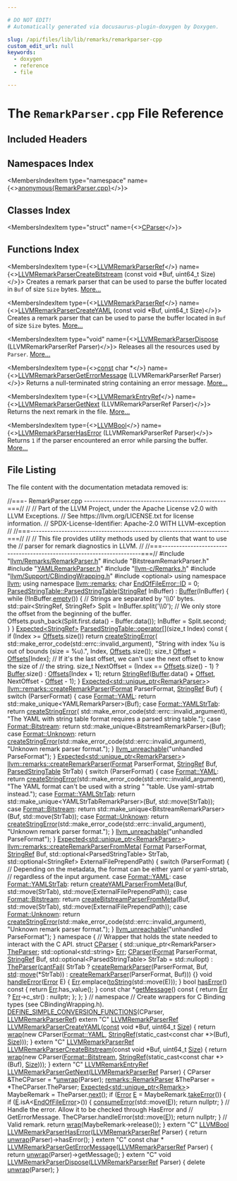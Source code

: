 ```yaml
---

# DO NOT EDIT!
# Automatically generated via docusaurus-plugin-doxygen by Doxygen.

slug: /api/files/lib/lib/remarks/remarkparser-cpp
custom_edit_url: null
keywords:
  - doxygen
  - reference
  - file

---
```





# The `RemarkParser.cpp` File Reference

<DoxygenPage pluginConfig={pluginConfig}>



## Included Headers

<IncludesList>
<IncludesListItem
  filePath="llvm/Remarks/RemarkParser.h"
  permalink="/docs/api/files/include/include/llvm/include/llvm/remarks/remarkparser-h"
  isLocal="true" />
<IncludesListItem
  filePath="BitstreamRemarkParser.h"
  permalink=""
  isLocal="true" />
<IncludesListItem
  filePath="YAMLRemarkParser.h"
  permalink="/docs/api/files/lib/lib/remarks/yamlremarkparser-h"
  isLocal="true" />
<IncludesListItem
  filePath="llvm-c/Remarks.h"
  permalink="/docs/api/files/include/include/llvm-c/remarks-h"
  isLocal="true" />
<IncludesListItem
  filePath="llvm/Support/CBindingWrapping.h"
  permalink="/docs/api/files/include/include/llvm/include/llvm/support/cbindingwrapping-h"
  isLocal="true" />
<IncludesListItem
  filePath="optional"
  permalink=""
  isLocal="false" />
</IncludesList>

## Namespaces Index

<MembersIndex>

<MembersIndexItem
  type="namespace"
  name={<><a href="/docs/api/namespaces/anonymous-remarkparser-cpp-">anonymous&#123;RemarkParser.cpp&#125;</a></>}>
</MembersIndexItem>

</MembersIndex>

## Classes Index

<MembersIndex>

<MembersIndexItem
  type="struct"
  name={<><a href="/docs/api/structs/anonymous-namespace-remarkparser-cpp-/cparser">CParser</a></>}>
</MembersIndexItem>

</MembersIndex>

## Functions Index

<MembersIndex>

<MembersIndexItem
  type={<><a href="/docs/api/groups/llvmcremarks/#ga8065752effe66fd6b55586f04028cccd">LLVMRemarkParserRef</a></>}
  name={<><a href="/docs/api/groups/llvmcremarks/#ga3876e400217122e91a34c002981bc82d">LLVMRemarkParserCreateBitstream</a> (const void &#42;Buf, uint64&#95;t Size)</>}>
Creates a remark parser that can be used to parse the buffer located in <code>Buf</code> of size <code>Size</code> bytes. <a href="/docs/api/groups/llvmcremarks/#ga3876e400217122e91a34c002981bc82d">More...</a>
</MembersIndexItem>

<MembersIndexItem
  type={<><a href="/docs/api/groups/llvmcremarks/#ga8065752effe66fd6b55586f04028cccd">LLVMRemarkParserRef</a></>}
  name={<><a href="/docs/api/groups/llvmcremarks/#ga67a4d14fa2dd7a2908b0888dc1ffbd8d">LLVMRemarkParserCreateYAML</a> (const void &#42;Buf, uint64&#95;t Size)</>}>
Creates a remark parser that can be used to parse the buffer located in <code>Buf</code> of size <code>Size</code> bytes. <a href="/docs/api/groups/llvmcremarks/#ga67a4d14fa2dd7a2908b0888dc1ffbd8d">More...</a>
</MembersIndexItem>

<MembersIndexItem
  type="void"
  name={<><a href="/docs/api/groups/llvmcremarks/#gad7ebecfc91d543900784cb97c6302d47">LLVMRemarkParserDispose</a> (LLVMRemarkParserRef Parser)</>}>
Releases all the resources used by <code>Parser</code>. <a href="/docs/api/groups/llvmcremarks/#gad7ebecfc91d543900784cb97c6302d47">More...</a>
</MembersIndexItem>

<MembersIndexItem
  type={<><a href="/docs/api/files/lib/lib/target/lib/target/aarch64/aarch64promoteconstant-cpp/#a90f8350fecae261c25be85d38b451bff">const</a> char &#42;</>}
  name={<><a href="/docs/api/groups/llvmcremarks/#gab870147e749d296c569783d7539b6656">LLVMRemarkParserGetErrorMessage</a> (LLVMRemarkParserRef Parser)</>}>
Returns a null-terminated string containing an error message. <a href="/docs/api/groups/llvmcremarks/#gab870147e749d296c569783d7539b6656">More...</a>
</MembersIndexItem>

<MembersIndexItem
  type={<><a href="/docs/api/groups/llvmcremarks/#ga124978db2f97610eed656328fe801d64">LLVMRemarkEntryRef</a></>}
  name={<><a href="/docs/api/groups/llvmcremarks/#gada1d7ab2d57b735d67fa095bc099cc7f">LLVMRemarkParserGetNext</a> (LLVMRemarkParserRef Parser)</>}>
Returns the next remark in the file. <a href="/docs/api/groups/llvmcremarks/#gada1d7ab2d57b735d67fa095bc099cc7f">More...</a>
</MembersIndexItem>

<MembersIndexItem
  type={<><a href="/docs/api/groups/llvmcsupporttypes/#ga209de0bceb13179a973c6a45211617bd">LLVMBool</a></>}
  name={<><a href="/docs/api/groups/llvmcremarks/#ga88083b5d141c27d1dd14dc4d2f0f81a2">LLVMRemarkParserHasError</a> (LLVMRemarkParserRef Parser)</>}>
Returns <code>1</code> if the parser encountered an error while parsing the buffer. <a href="/docs/api/groups/llvmcremarks/#ga88083b5d141c27d1dd14dc4d2f0f81a2">More...</a>
</MembersIndexItem>

</MembersIndex>


## File Listing

The file content with the documentation metadata removed is:

<ProgramListing>

<Link id="l00001" /><CodeLine lineNumber="1"><Highlight kind="comment">//===- RemarkParser.cpp --------------------------------------------------===//</Highlight><Highlight kind="normal"></Highlight></CodeLine>
<Link id="l00002" /><CodeLine lineNumber="2"><Highlight kind="normal"></Highlight><Highlight kind="comment">//</Highlight><Highlight kind="normal"></Highlight></CodeLine>
<Link id="l00003" /><CodeLine lineNumber="3"><Highlight kind="normal"></Highlight><Highlight kind="comment">// Part of the LLVM Project, under the Apache License v2.0 with LLVM Exceptions.</Highlight><Highlight kind="normal"></Highlight></CodeLine>
<Link id="l00004" /><CodeLine lineNumber="4"><Highlight kind="normal"></Highlight><Highlight kind="comment">// See https://llvm.org/LICENSE.txt for license information.</Highlight><Highlight kind="normal"></Highlight></CodeLine>
<Link id="l00005" /><CodeLine lineNumber="5"><Highlight kind="normal"></Highlight><Highlight kind="comment">// SPDX-License-Identifier: Apache-2.0 WITH LLVM-exception</Highlight><Highlight kind="normal"></Highlight></CodeLine>
<Link id="l00006" /><CodeLine lineNumber="6"><Highlight kind="normal"></Highlight><Highlight kind="comment">//</Highlight><Highlight kind="normal"></Highlight></CodeLine>
<Link id="l00007" /><CodeLine lineNumber="7"><Highlight kind="normal"></Highlight><Highlight kind="comment">//===----------------------------------------------------------------------===//</Highlight><Highlight kind="normal"></Highlight></CodeLine>
<Link id="l00008" /><CodeLine lineNumber="8"><Highlight kind="normal"></Highlight><Highlight kind="comment">//</Highlight><Highlight kind="normal"></Highlight></CodeLine>
<Link id="l00009" /><CodeLine lineNumber="9"><Highlight kind="normal"></Highlight><Highlight kind="comment">// This file provides utility methods used by clients that want to use the</Highlight><Highlight kind="normal"></Highlight></CodeLine>
<Link id="l00010" /><CodeLine lineNumber="10"><Highlight kind="normal"></Highlight><Highlight kind="comment">// parser for remark diagnostics in LLVM.</Highlight><Highlight kind="normal"></Highlight></CodeLine>
<Link id="l00011" /><CodeLine lineNumber="11"><Highlight kind="normal"></Highlight><Highlight kind="comment">//</Highlight><Highlight kind="normal"></Highlight></CodeLine>
<Link id="l00012" /><CodeLine lineNumber="12"><Highlight kind="normal"></Highlight><Highlight kind="comment">//===----------------------------------------------------------------------===//</Highlight><Highlight kind="normal"></Highlight></CodeLine>
<Link id="l00013" /><CodeLine lineNumber="13"><Highlight kind="normal"></Highlight></CodeLine>
<Link id="l00014" /><CodeLine lineNumber="14"><Highlight kind="normal"></Highlight><Highlight kind="preprocessor">#include &quot;<a href="/docs/api/files/include/include/llvm/include/llvm/remarks/remarkparser-h">llvm/Remarks/RemarkParser.h</a>&quot;</Highlight><Highlight kind="normal"></Highlight></CodeLine>
<Link id="l00015" /><CodeLine lineNumber="15"><Highlight kind="normal"></Highlight><Highlight kind="preprocessor">#include &quot;BitstreamRemarkParser.h&quot;</Highlight><Highlight kind="normal"></Highlight></CodeLine>
<Link id="l00016" /><CodeLine lineNumber="16"><Highlight kind="normal"></Highlight><Highlight kind="preprocessor">#include &quot;<a href="/docs/api/files/lib/lib/remarks/yamlremarkparser-h">YAMLRemarkParser.h</a>&quot;</Highlight><Highlight kind="normal"></Highlight></CodeLine>
<Link id="l00017" /><CodeLine lineNumber="17"><Highlight kind="normal"></Highlight><Highlight kind="preprocessor">#include &quot;<a href="/docs/api/files/include/include/llvm-c/remarks-h">llvm-c/Remarks.h</a>&quot;</Highlight><Highlight kind="normal"></Highlight></CodeLine>
<Link id="l00018" /><CodeLine lineNumber="18"><Highlight kind="normal"></Highlight><Highlight kind="preprocessor">#include &quot;<a href="/docs/api/files/include/include/llvm/include/llvm/support/cbindingwrapping-h">llvm/Support/CBindingWrapping.h</a>&quot;</Highlight><Highlight kind="normal"></Highlight></CodeLine>
<Link id="l00019" /><CodeLine lineNumber="19"><Highlight kind="normal"></Highlight><Highlight kind="preprocessor">#include &lt;optional&gt;</Highlight><Highlight kind="normal"></Highlight></CodeLine>
<Link id="l00020" /><CodeLine lineNumber="20"><Highlight kind="normal"></Highlight></CodeLine>
<Link id="l00021" /><CodeLine lineNumber="21"><Highlight kind="normal"></Highlight><Highlight kind="keyword">using namespace </Highlight><Highlight kind="normal"><a href="/docs/api/namespaces/llvm">llvm</a>;</Highlight></CodeLine>
<Link id="l00022" /><CodeLine lineNumber="22"><Highlight kind="normal"></Highlight><Highlight kind="keyword">using namespace </Highlight><Highlight kind="normal"><a href="/docs/api/namespaces/llvm/remarks">llvm::remarks</a>;</Highlight></CodeLine>
<Link id="l00023" /><CodeLine lineNumber="23"><Highlight kind="normal"></Highlight></CodeLine>
<Link id="l00024" /><CodeLine lineNumber="24"><Highlight kind="normal"></Highlight><Highlight kind="keywordtype">char</Highlight><Highlight kind="normal"> <a href="/docs/api/classes/llvm/remarks/endoffileerror/#a7755a450b722c556c1517df75e27bfb9">EndOfFileError::ID</a> = 0;</Highlight></CodeLine>
<Link id="l00025" /><CodeLine lineNumber="25"><Highlight kind="normal"></Highlight></CodeLine>
<Link id="l00026" /><CodeLine lineNumber="26" lineLink="/docs/api/structs/llvm/remarks/parsedstringtable/#ade4e99d5844b81145b0a95e2102e8bd4"><Highlight kind="normal"><a href="/docs/api/structs/llvm/remarks/parsedstringtable/#ade4e99d5844b81145b0a95e2102e8bd4">ParsedStringTable::ParsedStringTable</a>(<a href="/docs/api/classes/llvm/stringref">StringRef</a> InBuffer) : <a href="/docs/api/structs/llvm/remarks/parsedstringtable/#a988d492ea778ee61446b6172408ebaf2">Buffer</a>(InBuffer) &#123;</Highlight></CodeLine>
<Link id="l00027" /><CodeLine lineNumber="27"><Highlight kind="normal">  </Highlight><Highlight kind="keywordflow">while</Highlight><Highlight kind="normal"> (!InBuffer.<a href="/docs/api/classes/llvm/stringref/#a2dc80c585ad5882da8cae7b5968f7e74">empty</a>()) &#123;</Highlight></CodeLine>
<Link id="l00028" /><CodeLine lineNumber="28"><Highlight kind="normal">    </Highlight><Highlight kind="comment">// Strings are separated by &#39;\\0&#39; bytes.</Highlight><Highlight kind="normal"></Highlight></CodeLine>
<Link id="l00029" /><CodeLine lineNumber="29"><Highlight kind="normal">    std::pair&lt;StringRef, StringRef&gt; Split = InBuffer.split(</Highlight><Highlight kind="stringliteral">&#39;\\0&#39;</Highlight><Highlight kind="normal">);</Highlight></CodeLine>
<Link id="l00030" /><CodeLine lineNumber="30"><Highlight kind="normal">    </Highlight><Highlight kind="comment">// We only store the offset from the beginning of the buffer.</Highlight><Highlight kind="normal"></Highlight></CodeLine>
<Link id="l00031" /><CodeLine lineNumber="31"><Highlight kind="normal">    Offsets.push&#95;back(Split.first.data() - Buffer.data());</Highlight></CodeLine>
<Link id="l00032" /><CodeLine lineNumber="32"><Highlight kind="normal">    InBuffer = Split.second;</Highlight></CodeLine>
<Link id="l00033" /><CodeLine lineNumber="33"><Highlight kind="normal">  &#125;</Highlight></CodeLine>
<Link id="l00034" /><CodeLine lineNumber="34"><Highlight kind="normal">&#125;</Highlight></CodeLine>
<Link id="l00035" /><CodeLine lineNumber="35"><Highlight kind="normal"></Highlight></CodeLine>
<Link id="l00036" /><CodeLine lineNumber="36" lineLink="/docs/api/structs/llvm/remarks/parsedstringtable/#a1d30d05532bbb89c392e15229d34331a"><Highlight kind="normal"><a href="/docs/api/classes/llvm/expected">Expected&lt;StringRef&gt;</a> <a href="/docs/api/structs/llvm/remarks/parsedstringtable/#a1d30d05532bbb89c392e15229d34331a">ParsedStringTable::operator&#91;&#93;</a>(</Highlight><Highlight kind="keywordtype">size&#95;t</Highlight><Highlight kind="normal"> Index)</Highlight><Highlight kind="keyword"> const </Highlight><Highlight kind="normal">&#123;</Highlight></CodeLine>
<Link id="l00037" /><CodeLine lineNumber="37"><Highlight kind="normal">  </Highlight><Highlight kind="keywordflow">if</Highlight><Highlight kind="normal"> (Index &gt;= <a href="/docs/api/structs/llvm/remarks/parsedstringtable/#a43fd6579c3145b4bd9cb2fe8fda0838b">Offsets</a>.size())</Highlight></CodeLine>
<Link id="l00038" /><CodeLine lineNumber="38"><Highlight kind="normal">    </Highlight><Highlight kind="keywordflow">return</Highlight><Highlight kind="normal"> <a href="/docs/api/namespaces/llvm/#a4d2fd926089a58d482fb67a362e11bad">createStringError</a>(</Highlight></CodeLine>
<Link id="l00039" /><CodeLine lineNumber="39"><Highlight kind="normal">        std::make&#95;error&#95;code(std::errc::invalid&#95;argument),</Highlight></CodeLine>
<Link id="l00040" /><CodeLine lineNumber="40"><Highlight kind="normal">        </Highlight><Highlight kind="stringliteral">&quot;String with index %u is out of bounds (size = %u).&quot;</Highlight><Highlight kind="normal">, Index,</Highlight></CodeLine>
<Link id="l00041" /><CodeLine lineNumber="41"><Highlight kind="normal">        <a href="/docs/api/structs/llvm/remarks/parsedstringtable/#a43fd6579c3145b4bd9cb2fe8fda0838b">Offsets</a>.size());</Highlight></CodeLine>
<Link id="l00042" /><CodeLine lineNumber="42"><Highlight kind="normal"></Highlight></CodeLine>
<Link id="l00043" /><CodeLine lineNumber="43"><Highlight kind="normal">  </Highlight><Highlight kind="keywordtype">size&#95;t</Highlight><Highlight kind="normal"> <a href="/docs/api/namespaces/llvm/#a05f5b9a11bdcc5feba62899f95dcf878a3134224cba2545bc57954d3b072aebb4">Offset</a> = <a href="/docs/api/structs/llvm/remarks/parsedstringtable/#a43fd6579c3145b4bd9cb2fe8fda0838b">Offsets</a>&#91;Index&#93;;</Highlight></CodeLine>
<Link id="l00044" /><CodeLine lineNumber="44"><Highlight kind="normal">  </Highlight><Highlight kind="comment">// If it&#39;s the last offset, we can&#39;t use the next offset to know the size of</Highlight><Highlight kind="normal"></Highlight></CodeLine>
<Link id="l00045" /><CodeLine lineNumber="45"><Highlight kind="normal">  </Highlight><Highlight kind="comment">// the string.</Highlight><Highlight kind="normal"></Highlight></CodeLine>
<Link id="l00046" /><CodeLine lineNumber="46"><Highlight kind="normal">  </Highlight><Highlight kind="keywordtype">size&#95;t</Highlight><Highlight kind="normal"> NextOffset =</Highlight></CodeLine>
<Link id="l00047" /><CodeLine lineNumber="47"><Highlight kind="normal">      (Index == <a href="/docs/api/structs/llvm/remarks/parsedstringtable/#a43fd6579c3145b4bd9cb2fe8fda0838b">Offsets</a>.size() - 1) ? <a href="/docs/api/structs/llvm/remarks/parsedstringtable/#a988d492ea778ee61446b6172408ebaf2">Buffer</a>.size() : <a href="/docs/api/structs/llvm/remarks/parsedstringtable/#a43fd6579c3145b4bd9cb2fe8fda0838b">Offsets</a>&#91;Index + 1&#93;;</Highlight></CodeLine>
<Link id="l00048" /><CodeLine lineNumber="48"><Highlight kind="normal">  </Highlight><Highlight kind="keywordflow">return</Highlight><Highlight kind="normal"> <a href="/docs/api/classes/llvm/stringref">StringRef</a>(<a href="/docs/api/structs/llvm/remarks/parsedstringtable/#a988d492ea778ee61446b6172408ebaf2">Buffer</a>.data() + <a href="/docs/api/namespaces/llvm/#a05f5b9a11bdcc5feba62899f95dcf878a3134224cba2545bc57954d3b072aebb4">Offset</a>, NextOffset - <a href="/docs/api/namespaces/llvm/#a05f5b9a11bdcc5feba62899f95dcf878a3134224cba2545bc57954d3b072aebb4">Offset</a> - 1);</Highlight></CodeLine>
<Link id="l00049" /><CodeLine lineNumber="49"><Highlight kind="normal">&#125;</Highlight></CodeLine>
<Link id="l00050" /><CodeLine lineNumber="50"><Highlight kind="normal"></Highlight></CodeLine>
<Link id="l00051" /><CodeLine lineNumber="51"><Highlight kind="normal"><a href="/docs/api/classes/llvm/expected">Expected&lt;std::unique&#95;ptr&lt;RemarkParser&gt;</a>&gt;</Highlight></CodeLine>
<Link id="l00052" /><CodeLine lineNumber="52" lineLink="/docs/api/namespaces/llvm/remarks/#a9d841f37708f19fa03308aa42b168c14"><Highlight kind="normal"><a href="/docs/api/namespaces/llvm/remarks/#a9d841f37708f19fa03308aa42b168c14">llvm::remarks::createRemarkParser</a>(<a href="/docs/api/namespaces/llvm/remarks/#a6e038f443b9029221c590524f08be0be">Format</a> ParserFormat, <a href="/docs/api/classes/llvm/stringref">StringRef</a> Buf) &#123;</Highlight></CodeLine>
<Link id="l00053" /><CodeLine lineNumber="53"><Highlight kind="normal">  </Highlight><Highlight kind="keywordflow">switch</Highlight><Highlight kind="normal"> (ParserFormat) &#123;</Highlight></CodeLine>
<Link id="l00054" /><CodeLine lineNumber="54"><Highlight kind="normal">  </Highlight><Highlight kind="keywordflow">case</Highlight><Highlight kind="normal"> <a href="/docs/api/namespaces/llvm/remarks/#a6e038f443b9029221c590524f08be0bea9463f87bbed1fcdacfb8d40e185ca2bc">Format::YAML</a>:</Highlight></CodeLine>
<Link id="l00055" /><CodeLine lineNumber="55"><Highlight kind="normal">    </Highlight><Highlight kind="keywordflow">return</Highlight><Highlight kind="normal"> std::make&#95;unique&lt;YAMLRemarkParser&gt;(Buf);</Highlight></CodeLine>
<Link id="l00056" /><CodeLine lineNumber="56"><Highlight kind="normal">  </Highlight><Highlight kind="keywordflow">case</Highlight><Highlight kind="normal"> <a href="/docs/api/namespaces/llvm/remarks/#a6e038f443b9029221c590524f08be0bea8bc4f729719767dd102c6ac3e55adf1d">Format::YAMLStrTab</a>:</Highlight></CodeLine>
<Link id="l00057" /><CodeLine lineNumber="57"><Highlight kind="normal">    </Highlight><Highlight kind="keywordflow">return</Highlight><Highlight kind="normal"> <a href="/docs/api/namespaces/llvm/#a4d2fd926089a58d482fb67a362e11bad">createStringError</a>(</Highlight></CodeLine>
<Link id="l00058" /><CodeLine lineNumber="58"><Highlight kind="normal">        std::make&#95;error&#95;code(std::errc::invalid&#95;argument),</Highlight></CodeLine>
<Link id="l00059" /><CodeLine lineNumber="59"><Highlight kind="normal">        </Highlight><Highlight kind="stringliteral">&quot;The YAML with string table format requires a parsed string table.&quot;</Highlight><Highlight kind="normal">);</Highlight></CodeLine>
<Link id="l00060" /><CodeLine lineNumber="60"><Highlight kind="normal">  </Highlight><Highlight kind="keywordflow">case</Highlight><Highlight kind="normal"> <a href="/docs/api/namespaces/llvm/remarks/#a6e038f443b9029221c590524f08be0bea0b79eab5aacf81d139c4eaec818a549a">Format::Bitstream</a>:</Highlight></CodeLine>
<Link id="l00061" /><CodeLine lineNumber="61"><Highlight kind="normal">    </Highlight><Highlight kind="keywordflow">return</Highlight><Highlight kind="normal"> std::make&#95;unique&lt;BitstreamRemarkParser&gt;(Buf);</Highlight></CodeLine>
<Link id="l00062" /><CodeLine lineNumber="62"><Highlight kind="normal">  </Highlight><Highlight kind="keywordflow">case</Highlight><Highlight kind="normal"> <a href="/docs/api/namespaces/llvm/remarks/#a6e038f443b9029221c590524f08be0bea88183b946cc5f0e8c96b2e66e1c74a7e">Format::Unknown</a>:</Highlight></CodeLine>
<Link id="l00063" /><CodeLine lineNumber="63"><Highlight kind="normal">    </Highlight><Highlight kind="keywordflow">return</Highlight><Highlight kind="normal"> <a href="/docs/api/namespaces/llvm/#a4d2fd926089a58d482fb67a362e11bad">createStringError</a>(std::make&#95;error&#95;code(std::errc::invalid&#95;argument),</Highlight></CodeLine>
<Link id="l00064" /><CodeLine lineNumber="64"><Highlight kind="normal">                             </Highlight><Highlight kind="stringliteral">&quot;Unknown remark parser format.&quot;</Highlight><Highlight kind="normal">);</Highlight></CodeLine>
<Link id="l00065" /><CodeLine lineNumber="65"><Highlight kind="normal">  &#125;</Highlight></CodeLine>
<Link id="l00066" /><CodeLine lineNumber="66"><Highlight kind="normal">  <a href="/docs/api/files/include/include/llvm/include/llvm/support/errorhandling-h/#ace243f5c25697a1107cce46626b3dc94">llvm&#95;unreachable</a>(</Highlight><Highlight kind="stringliteral">&quot;unhandled ParseFormat&quot;</Highlight><Highlight kind="normal">);</Highlight></CodeLine>
<Link id="l00067" /><CodeLine lineNumber="67"><Highlight kind="normal">&#125;</Highlight></CodeLine>
<Link id="l00068" /><CodeLine lineNumber="68"><Highlight kind="normal"></Highlight></CodeLine>
<Link id="l00069" /><CodeLine lineNumber="69"><Highlight kind="normal"><a href="/docs/api/classes/llvm/expected">Expected&lt;std::unique&#95;ptr&lt;RemarkParser&gt;</a>&gt;</Highlight></CodeLine>
<Link id="l00070" /><CodeLine lineNumber="70" lineLink="/docs/api/namespaces/llvm/remarks/#a068a06d8af6a70bbf96e3941904670c4"><Highlight kind="normal"><a href="/docs/api/namespaces/llvm/remarks/#a9d841f37708f19fa03308aa42b168c14">llvm::remarks::createRemarkParser</a>(<a href="/docs/api/namespaces/llvm/remarks/#a6e038f443b9029221c590524f08be0be">Format</a> ParserFormat, <a href="/docs/api/classes/llvm/stringref">StringRef</a> Buf,</Highlight></CodeLine>
<Link id="l00071" /><CodeLine lineNumber="71"><Highlight kind="normal">                                  <a href="/docs/api/structs/llvm/remarks/parsedstringtable">ParsedStringTable</a> StrTab) &#123;</Highlight></CodeLine>
<Link id="l00072" /><CodeLine lineNumber="72"><Highlight kind="normal">  </Highlight><Highlight kind="keywordflow">switch</Highlight><Highlight kind="normal"> (ParserFormat) &#123;</Highlight></CodeLine>
<Link id="l00073" /><CodeLine lineNumber="73"><Highlight kind="normal">  </Highlight><Highlight kind="keywordflow">case</Highlight><Highlight kind="normal"> <a href="/docs/api/namespaces/llvm/remarks/#a6e038f443b9029221c590524f08be0bea9463f87bbed1fcdacfb8d40e185ca2bc">Format::YAML</a>:</Highlight></CodeLine>
<Link id="l00074" /><CodeLine lineNumber="74"><Highlight kind="normal">    </Highlight><Highlight kind="keywordflow">return</Highlight><Highlight kind="normal"> <a href="/docs/api/namespaces/llvm/#a4d2fd926089a58d482fb67a362e11bad">createStringError</a>(std::make&#95;error&#95;code(std::errc::invalid&#95;argument),</Highlight></CodeLine>
<Link id="l00075" /><CodeLine lineNumber="75"><Highlight kind="normal">                             </Highlight><Highlight kind="stringliteral">&quot;The YAML format can&#39;t be used with a string &quot;</Highlight><Highlight kind="normal"></Highlight></CodeLine>
<Link id="l00076" /><CodeLine lineNumber="76"><Highlight kind="normal">                             </Highlight><Highlight kind="stringliteral">&quot;table. Use yaml-strtab instead.&quot;</Highlight><Highlight kind="normal">);</Highlight></CodeLine>
<Link id="l00077" /><CodeLine lineNumber="77"><Highlight kind="normal">  </Highlight><Highlight kind="keywordflow">case</Highlight><Highlight kind="normal"> <a href="/docs/api/namespaces/llvm/remarks/#a6e038f443b9029221c590524f08be0bea8bc4f729719767dd102c6ac3e55adf1d">Format::YAMLStrTab</a>:</Highlight></CodeLine>
<Link id="l00078" /><CodeLine lineNumber="78"><Highlight kind="normal">    </Highlight><Highlight kind="keywordflow">return</Highlight><Highlight kind="normal"> std::make&#95;unique&lt;YAMLStrTabRemarkParser&gt;(Buf, std::move(StrTab));</Highlight></CodeLine>
<Link id="l00079" /><CodeLine lineNumber="79"><Highlight kind="normal">  </Highlight><Highlight kind="keywordflow">case</Highlight><Highlight kind="normal"> <a href="/docs/api/namespaces/llvm/remarks/#a6e038f443b9029221c590524f08be0bea0b79eab5aacf81d139c4eaec818a549a">Format::Bitstream</a>:</Highlight></CodeLine>
<Link id="l00080" /><CodeLine lineNumber="80"><Highlight kind="normal">    </Highlight><Highlight kind="keywordflow">return</Highlight><Highlight kind="normal"> std::make&#95;unique&lt;BitstreamRemarkParser&gt;(Buf, std::move(StrTab));</Highlight></CodeLine>
<Link id="l00081" /><CodeLine lineNumber="81"><Highlight kind="normal">  </Highlight><Highlight kind="keywordflow">case</Highlight><Highlight kind="normal"> <a href="/docs/api/namespaces/llvm/remarks/#a6e038f443b9029221c590524f08be0bea88183b946cc5f0e8c96b2e66e1c74a7e">Format::Unknown</a>:</Highlight></CodeLine>
<Link id="l00082" /><CodeLine lineNumber="82"><Highlight kind="normal">    </Highlight><Highlight kind="keywordflow">return</Highlight><Highlight kind="normal"> <a href="/docs/api/namespaces/llvm/#a4d2fd926089a58d482fb67a362e11bad">createStringError</a>(std::make&#95;error&#95;code(std::errc::invalid&#95;argument),</Highlight></CodeLine>
<Link id="l00083" /><CodeLine lineNumber="83"><Highlight kind="normal">                             </Highlight><Highlight kind="stringliteral">&quot;Unknown remark parser format.&quot;</Highlight><Highlight kind="normal">);</Highlight></CodeLine>
<Link id="l00084" /><CodeLine lineNumber="84"><Highlight kind="normal">  &#125;</Highlight></CodeLine>
<Link id="l00085" /><CodeLine lineNumber="85"><Highlight kind="normal">  <a href="/docs/api/files/include/include/llvm/include/llvm/support/errorhandling-h/#ace243f5c25697a1107cce46626b3dc94">llvm&#95;unreachable</a>(</Highlight><Highlight kind="stringliteral">&quot;unhandled ParseFormat&quot;</Highlight><Highlight kind="normal">);</Highlight></CodeLine>
<Link id="l00086" /><CodeLine lineNumber="86"><Highlight kind="normal">&#125;</Highlight></CodeLine>
<Link id="l00087" /><CodeLine lineNumber="87"><Highlight kind="normal"></Highlight></CodeLine>
<Link id="l00088" /><CodeLine lineNumber="88"><Highlight kind="normal"><a href="/docs/api/classes/llvm/expected">Expected&lt;std::unique&#95;ptr&lt;RemarkParser&gt;</a>&gt;</Highlight></CodeLine>
<Link id="l00089" /><CodeLine lineNumber="89" lineLink="/docs/api/namespaces/llvm/remarks/#a9b0d185878d538e933f92e5827653169"><Highlight kind="normal"><a href="/docs/api/namespaces/llvm/remarks/#a9b0d185878d538e933f92e5827653169">llvm::remarks::createRemarkParserFromMeta</a>(</Highlight></CodeLine>
<Link id="l00090" /><CodeLine lineNumber="90"><Highlight kind="normal">    <a href="/docs/api/namespaces/llvm/remarks/#a6e038f443b9029221c590524f08be0be">Format</a> ParserFormat, <a href="/docs/api/classes/llvm/stringref">StringRef</a> Buf, std::optional&lt;ParsedStringTable&gt; StrTab,</Highlight></CodeLine>
<Link id="l00091" /><CodeLine lineNumber="91"><Highlight kind="normal">    std::optional&lt;StringRef&gt; ExternalFilePrependPath) &#123;</Highlight></CodeLine>
<Link id="l00092" /><CodeLine lineNumber="92"><Highlight kind="normal">  </Highlight><Highlight kind="keywordflow">switch</Highlight><Highlight kind="normal"> (ParserFormat) &#123;</Highlight></CodeLine>
<Link id="l00093" /><CodeLine lineNumber="93"><Highlight kind="normal">  </Highlight><Highlight kind="comment">// Depending on the metadata, the format can be either yaml or yaml-strtab,</Highlight><Highlight kind="normal"></Highlight></CodeLine>
<Link id="l00094" /><CodeLine lineNumber="94"><Highlight kind="normal">  </Highlight><Highlight kind="comment">// regardless of the input argument.</Highlight><Highlight kind="normal"></Highlight></CodeLine>
<Link id="l00095" /><CodeLine lineNumber="95"><Highlight kind="normal">  </Highlight><Highlight kind="keywordflow">case</Highlight><Highlight kind="normal"> <a href="/docs/api/namespaces/llvm/remarks/#a6e038f443b9029221c590524f08be0bea9463f87bbed1fcdacfb8d40e185ca2bc">Format::YAML</a>:</Highlight></CodeLine>
<Link id="l00096" /><CodeLine lineNumber="96"><Highlight kind="normal">  </Highlight><Highlight kind="keywordflow">case</Highlight><Highlight kind="normal"> <a href="/docs/api/namespaces/llvm/remarks/#a6e038f443b9029221c590524f08be0bea8bc4f729719767dd102c6ac3e55adf1d">Format::YAMLStrTab</a>:</Highlight></CodeLine>
<Link id="l00097" /><CodeLine lineNumber="97"><Highlight kind="normal">    </Highlight><Highlight kind="keywordflow">return</Highlight><Highlight kind="normal"> <a href="/docs/api/namespaces/llvm/remarks/#ae465be28151991b2345f467899ddb5e5">createYAMLParserFromMeta</a>(Buf, std::move(StrTab),</Highlight></CodeLine>
<Link id="l00098" /><CodeLine lineNumber="98"><Highlight kind="normal">                                    std::move(ExternalFilePrependPath));</Highlight></CodeLine>
<Link id="l00099" /><CodeLine lineNumber="99"><Highlight kind="normal">  </Highlight><Highlight kind="keywordflow">case</Highlight><Highlight kind="normal"> <a href="/docs/api/namespaces/llvm/remarks/#a6e038f443b9029221c590524f08be0bea0b79eab5aacf81d139c4eaec818a549a">Format::Bitstream</a>:</Highlight></CodeLine>
<Link id="l00100" /><CodeLine lineNumber="100"><Highlight kind="normal">    </Highlight><Highlight kind="keywordflow">return</Highlight><Highlight kind="normal"> <a href="/docs/api/namespaces/llvm/remarks/#a2d4315e24acdc204396b98bcc90a1399">createBitstreamParserFromMeta</a>(Buf, std::move(StrTab),</Highlight></CodeLine>
<Link id="l00101" /><CodeLine lineNumber="101"><Highlight kind="normal">                                         std::move(ExternalFilePrependPath));</Highlight></CodeLine>
<Link id="l00102" /><CodeLine lineNumber="102"><Highlight kind="normal">  </Highlight><Highlight kind="keywordflow">case</Highlight><Highlight kind="normal"> <a href="/docs/api/namespaces/llvm/remarks/#a6e038f443b9029221c590524f08be0bea88183b946cc5f0e8c96b2e66e1c74a7e">Format::Unknown</a>:</Highlight></CodeLine>
<Link id="l00103" /><CodeLine lineNumber="103"><Highlight kind="normal">    </Highlight><Highlight kind="keywordflow">return</Highlight><Highlight kind="normal"> <a href="/docs/api/namespaces/llvm/#a4d2fd926089a58d482fb67a362e11bad">createStringError</a>(std::make&#95;error&#95;code(std::errc::invalid&#95;argument),</Highlight></CodeLine>
<Link id="l00104" /><CodeLine lineNumber="104"><Highlight kind="normal">                             </Highlight><Highlight kind="stringliteral">&quot;Unknown remark parser format.&quot;</Highlight><Highlight kind="normal">);</Highlight></CodeLine>
<Link id="l00105" /><CodeLine lineNumber="105"><Highlight kind="normal">  &#125;</Highlight></CodeLine>
<Link id="l00106" /><CodeLine lineNumber="106"><Highlight kind="normal">  <a href="/docs/api/files/include/include/llvm/include/llvm/support/errorhandling-h/#ace243f5c25697a1107cce46626b3dc94">llvm&#95;unreachable</a>(</Highlight><Highlight kind="stringliteral">&quot;unhandled ParseFormat&quot;</Highlight><Highlight kind="normal">);</Highlight></CodeLine>
<Link id="l00107" /><CodeLine lineNumber="107"><Highlight kind="normal">&#125;</Highlight></CodeLine>
<Link id="l00108" /><CodeLine lineNumber="108"><Highlight kind="normal"></Highlight></CodeLine>
<Link id="l00109" /><CodeLine lineNumber="109" lineLink="/docs/api/namespaces/anonymous-remarkparser-cpp-"><Highlight kind="normal"></Highlight><Highlight kind="keyword">namespace </Highlight><Highlight kind="normal">&#123;</Highlight></CodeLine>
<Link id="l00110" /><CodeLine lineNumber="110"><Highlight kind="normal"></Highlight><Highlight kind="comment">// Wrapper that holds the state needed to interact with the C API.</Highlight><Highlight kind="normal"></Highlight></CodeLine>
<Link id="l00111" /><CodeLine lineNumber="111" lineLink="/docs/api/structs/anonymous-namespace-remarkparser-cpp-/cparser"><Highlight kind="normal"></Highlight><Highlight kind="keyword">struct </Highlight><Highlight kind="normal"><a href="/docs/api/structs/anonymous-namespace-remarkparser-cpp-/cparser/#a08ab32cc551cee7304caae7163d83c76">CParser</a> &#123;</Highlight></CodeLine>
<Link id="l00112" /><CodeLine lineNumber="112" lineLink="/docs/api/structs/anonymous-namespace-remarkparser-cpp-/cparser/#a1ce9791815d1023cb098d252d832b1ae"><Highlight kind="normal">  std::unique&#95;ptr&lt;RemarkParser&gt; <a href="/docs/api/structs/anonymous-namespace-remarkparser-cpp-/cparser/#a1ce9791815d1023cb098d252d832b1ae">TheParser</a>;</Highlight></CodeLine>
<Link id="l00113" /><CodeLine lineNumber="113" lineLink="/docs/api/structs/anonymous-namespace-remarkparser-cpp-/cparser/#a8e28c77fd70bd8b14f27079600b80151"><Highlight kind="normal">  std::optional&lt;std::string&gt; <a href="/docs/api/structs/anonymous-namespace-remarkparser-cpp-/cparser/#a8e28c77fd70bd8b14f27079600b80151">Err</a>;</Highlight></CodeLine>
<Link id="l00114" /><CodeLine lineNumber="114"><Highlight kind="normal"></Highlight></CodeLine>
<Link id="l00115" /><CodeLine lineNumber="115" lineLink="/docs/api/structs/anonymous-namespace-remarkparser-cpp-/cparser/#a08ab32cc551cee7304caae7163d83c76"><Highlight kind="normal">  <a href="/docs/api/structs/anonymous-namespace-remarkparser-cpp-/cparser/#a08ab32cc551cee7304caae7163d83c76">CParser</a>(<a href="/docs/api/namespaces/llvm/remarks/#a6e038f443b9029221c590524f08be0be">Format</a> ParserFormat, <a href="/docs/api/classes/llvm/stringref">StringRef</a> Buf,</Highlight></CodeLine>
<Link id="l00116" /><CodeLine lineNumber="116"><Highlight kind="normal">          std::optional&lt;ParsedStringTable&gt; StrTab = std::nullopt)</Highlight></CodeLine>
<Link id="l00117" /><CodeLine lineNumber="117"><Highlight kind="normal">      : <a href="/docs/api/structs/anonymous-namespace-remarkparser-cpp-/cparser/#a1ce9791815d1023cb098d252d832b1ae">TheParser</a>(<a href="/docs/api/namespaces/llvm/#aa1e1474f15df639f0d874b21f15666f7">cantFail</a>(</Highlight></CodeLine>
<Link id="l00118" /><CodeLine lineNumber="118"><Highlight kind="normal">            StrTab ? <a href="/docs/api/namespaces/llvm/remarks/#a9d841f37708f19fa03308aa42b168c14">createRemarkParser</a>(ParserFormat, Buf, <a href="/docs/api/namespaces/std">std</a>::<a href="/docs/api/namespaces/llvm/#abfc9c7ecf70f66901e439f7c04ef3dbb">move</a>(&#42;StrTab))</Highlight></CodeLine>
<Link id="l00119" /><CodeLine lineNumber="119"><Highlight kind="normal">                   : <a href="/docs/api/namespaces/llvm/remarks/#a9d841f37708f19fa03308aa42b168c14">createRemarkParser</a>(ParserFormat, Buf))) &#123;&#125;</Highlight></CodeLine>
<Link id="l00120" /><CodeLine lineNumber="120"><Highlight kind="normal"></Highlight></CodeLine>
<Link id="l00121" /><CodeLine lineNumber="121" lineLink="/docs/api/structs/anonymous-namespace-remarkparser-cpp-/cparser/#af2fb47846018a20a6a1826e34c1310d3"><Highlight kind="normal">  </Highlight><Highlight kind="keywordtype">void</Highlight><Highlight kind="normal"> <a href="/docs/api/structs/anonymous-namespace-remarkparser-cpp-/cparser/#af2fb47846018a20a6a1826e34c1310d3">handleError</a>(<a href="/docs/api/classes/llvm/error">Error</a> E) &#123; <a href="/docs/api/structs/anonymous-namespace-remarkparser-cpp-/cparser/#a8e28c77fd70bd8b14f27079600b80151">Err</a>.emplace(<a href="/docs/api/namespaces/llvm/#aba83a013c55b19255697393a10d9165e">toString</a>(std::move(E))); &#125;</Highlight></CodeLine>
<Link id="l00122" /><CodeLine lineNumber="122" lineLink="/docs/api/structs/anonymous-namespace-remarkparser-cpp-/cparser/#a7f014bd51db65f2d32e2d48948d0a3a4"><Highlight kind="normal">  </Highlight><Highlight kind="keywordtype">bool</Highlight><Highlight kind="normal"> <a href="/docs/api/structs/anonymous-namespace-remarkparser-cpp-/cparser/#a7f014bd51db65f2d32e2d48948d0a3a4">hasError</a>()</Highlight><Highlight kind="keyword"> const </Highlight><Highlight kind="normal">&#123; </Highlight><Highlight kind="keywordflow">return</Highlight><Highlight kind="normal"> <a href="/docs/api/structs/anonymous-namespace-remarkparser-cpp-/cparser/#a8e28c77fd70bd8b14f27079600b80151">Err</a>.has&#95;value(); &#125;</Highlight></CodeLine>
<Link id="l00123" /><CodeLine lineNumber="123" lineLink="/docs/api/structs/anonymous-namespace-remarkparser-cpp-/cparser/#a03592bfc350777eccbe99c7b5d9e8251"><Highlight kind="normal">  </Highlight><Highlight kind="keyword">const</Highlight><Highlight kind="normal"> </Highlight><Highlight kind="keywordtype">char</Highlight><Highlight kind="normal"> &#42;<a href="/docs/api/structs/anonymous-namespace-remarkparser-cpp-/cparser/#a03592bfc350777eccbe99c7b5d9e8251">getMessage</a>()</Highlight><Highlight kind="keyword"> const </Highlight><Highlight kind="normal">&#123; </Highlight><Highlight kind="keywordflow">return</Highlight><Highlight kind="normal"> <a href="/docs/api/structs/anonymous-namespace-remarkparser-cpp-/cparser/#a8e28c77fd70bd8b14f27079600b80151">Err</a> ? <a href="/docs/api/structs/anonymous-namespace-remarkparser-cpp-/cparser/#a8e28c77fd70bd8b14f27079600b80151">Err</a>-&gt;c&#95;str() : </Highlight><Highlight kind="keyword">nullptr</Highlight><Highlight kind="normal">; &#125;;</Highlight></CodeLine>
<Link id="l00124" /><CodeLine lineNumber="124"><Highlight kind="normal">&#125;;</Highlight></CodeLine>
<Link id="l00125" /><CodeLine lineNumber="125"><Highlight kind="normal">&#125; </Highlight><Highlight kind="comment">// namespace</Highlight><Highlight kind="normal"></Highlight></CodeLine>
<Link id="l00126" /><CodeLine lineNumber="126"><Highlight kind="normal"></Highlight></CodeLine>
<Link id="l00127" /><CodeLine lineNumber="127"><Highlight kind="normal"></Highlight><Highlight kind="comment">// Create wrappers for C Binding types (see CBindingWrapping.h).</Highlight><Highlight kind="normal"></Highlight></CodeLine>
<Link id="l00128" /><CodeLine lineNumber="128"><Highlight kind="normal"><a href="/docs/api/files/include/include/llvm/include/llvm/support/cbindingwrapping-h/#a65c769c08fa9fee7f298ad9c9eee5e05">DEFINE&#95;SIMPLE&#95;CONVERSION&#95;FUNCTIONS</a>(CParser, <a href="/docs/api/groups/llvmcremarks/#ga8065752effe66fd6b55586f04028cccd">LLVMRemarkParserRef</a>)</Highlight></CodeLine>
<Link id="l00129" /><CodeLine lineNumber="129"><Highlight kind="normal"></Highlight></CodeLine>
<Link id="l00130" /><CodeLine lineNumber="130" lineLink="/docs/api/groups/llvmcremarks/#ga67a4d14fa2dd7a2908b0888dc1ffbd8d"><Highlight kind="normal">extern </Highlight><Highlight kind="stringliteral">&quot;C&quot;</Highlight><Highlight kind="normal"> <a href="/docs/api/groups/llvmcremarks/#ga8065752effe66fd6b55586f04028cccd">LLVMRemarkParserRef</a> <a href="/docs/api/groups/llvmcremarks/#ga67a4d14fa2dd7a2908b0888dc1ffbd8d">LLVMRemarkParserCreateYAML</a>(<a href="/docs/api/files/lib/lib/target/lib/target/aarch64/aarch64promoteconstant-cpp/#a90f8350fecae261c25be85d38b451bff">const</a> </Highlight><Highlight kind="keywordtype">void</Highlight><Highlight kind="normal"> &#42;Buf,</Highlight></CodeLine>
<Link id="l00131" /><CodeLine lineNumber="131"><Highlight kind="normal">                                                          uint64&#95;t <a href="/docs/api/files/lib/lib/analysis/inlineorder-cpp/#a7ee6f0cb51c3b9056199e9a0001fe8c3a6f6cb72d544962fa333e2e34ce64f719">Size</a>) &#123;</Highlight></CodeLine>
<Link id="l00132" /><CodeLine lineNumber="132"><Highlight kind="normal">  </Highlight><Highlight kind="keywordflow">return</Highlight><Highlight kind="normal"> <a href="/docs/api/namespaces/llvm/#ac9a23c88949ad27ad62f0ee03254ee3a">wrap</a>(</Highlight><Highlight kind="keyword">new</Highlight><Highlight kind="normal"> CParser(<a href="/docs/api/namespaces/llvm/remarks/#a6e038f443b9029221c590524f08be0bea9463f87bbed1fcdacfb8d40e185ca2bc">Format::YAML</a>,</Highlight></CodeLine>
<Link id="l00133" /><CodeLine lineNumber="133"><Highlight kind="normal">                          <a href="/docs/api/classes/llvm/stringref">StringRef</a>(</Highlight><Highlight kind="keyword">static&#95;cast&lt;</Highlight><Highlight kind="keyword">const </Highlight><Highlight kind="keywordtype">char</Highlight><Highlight kind="normal"> &#42;</Highlight><Highlight kind="keyword">&gt;</Highlight><Highlight kind="normal">(Buf), <a href="/docs/api/files/lib/lib/analysis/inlineorder-cpp/#a7ee6f0cb51c3b9056199e9a0001fe8c3a6f6cb72d544962fa333e2e34ce64f719">Size</a>)));</Highlight></CodeLine>
<Link id="l00134" /><CodeLine lineNumber="134"><Highlight kind="normal">&#125;</Highlight></CodeLine>
<Link id="l00135" /><CodeLine lineNumber="135"><Highlight kind="normal"></Highlight></CodeLine>
<Link id="l00136" /><CodeLine lineNumber="136" lineLink="/docs/api/groups/llvmcremarks/#ga3876e400217122e91a34c002981bc82d"><Highlight kind="normal"></Highlight><Highlight kind="keyword">extern</Highlight><Highlight kind="normal"> </Highlight><Highlight kind="stringliteral">&quot;C&quot;</Highlight><Highlight kind="normal"> <a href="/docs/api/groups/llvmcremarks/#ga8065752effe66fd6b55586f04028cccd">LLVMRemarkParserRef</a> <a href="/docs/api/groups/llvmcremarks/#ga3876e400217122e91a34c002981bc82d">LLVMRemarkParserCreateBitstream</a>(</Highlight><Highlight kind="keyword">const</Highlight><Highlight kind="normal"> </Highlight><Highlight kind="keywordtype">void</Highlight><Highlight kind="normal"> &#42;Buf,</Highlight></CodeLine>
<Link id="l00137" /><CodeLine lineNumber="137"><Highlight kind="normal">                                                               uint64&#95;t <a href="/docs/api/files/lib/lib/analysis/inlineorder-cpp/#a7ee6f0cb51c3b9056199e9a0001fe8c3a6f6cb72d544962fa333e2e34ce64f719">Size</a>) &#123;</Highlight></CodeLine>
<Link id="l00138" /><CodeLine lineNumber="138"><Highlight kind="normal">  </Highlight><Highlight kind="keywordflow">return</Highlight><Highlight kind="normal"> <a href="/docs/api/namespaces/llvm/#ac9a23c88949ad27ad62f0ee03254ee3a">wrap</a>(</Highlight><Highlight kind="keyword">new</Highlight><Highlight kind="normal"> CParser(<a href="/docs/api/namespaces/llvm/remarks/#a6e038f443b9029221c590524f08be0bea0b79eab5aacf81d139c4eaec818a549a">Format::Bitstream</a>,</Highlight></CodeLine>
<Link id="l00139" /><CodeLine lineNumber="139"><Highlight kind="normal">                          <a href="/docs/api/classes/llvm/stringref">StringRef</a>(</Highlight><Highlight kind="keyword">static&#95;cast&lt;</Highlight><Highlight kind="keyword">const </Highlight><Highlight kind="keywordtype">char</Highlight><Highlight kind="normal"> &#42;</Highlight><Highlight kind="keyword">&gt;</Highlight><Highlight kind="normal">(Buf), <a href="/docs/api/files/lib/lib/analysis/inlineorder-cpp/#a7ee6f0cb51c3b9056199e9a0001fe8c3a6f6cb72d544962fa333e2e34ce64f719">Size</a>)));</Highlight></CodeLine>
<Link id="l00140" /><CodeLine lineNumber="140"><Highlight kind="normal">&#125;</Highlight></CodeLine>
<Link id="l00141" /><CodeLine lineNumber="141"><Highlight kind="normal"></Highlight></CodeLine>
<Link id="l00142" /><CodeLine lineNumber="142"><Highlight kind="normal"></Highlight><Highlight kind="keyword">extern</Highlight><Highlight kind="normal"> </Highlight><Highlight kind="stringliteral">&quot;C&quot;</Highlight><Highlight kind="normal"> <a href="/docs/api/groups/llvmcremarks/#ga124978db2f97610eed656328fe801d64">LLVMRemarkEntryRef</a></Highlight></CodeLine>
<Link id="l00143" /><CodeLine lineNumber="143" lineLink="/docs/api/groups/llvmcremarks/#gada1d7ab2d57b735d67fa095bc099cc7f"><Highlight kind="normal"><a href="/docs/api/groups/llvmcremarks/#gada1d7ab2d57b735d67fa095bc099cc7f">LLVMRemarkParserGetNext</a>(<a href="/docs/api/groups/llvmcremarks/#ga8065752effe66fd6b55586f04028cccd">LLVMRemarkParserRef</a> Parser) &#123;</Highlight></CodeLine>
<Link id="l00144" /><CodeLine lineNumber="144"><Highlight kind="normal">  CParser &amp;TheCParser = &#42;<a href="/docs/api/namespaces/llvm/#aa3d613e3ad429bdb5b1a7d22796028e9">unwrap</a>(Parser);</Highlight></CodeLine>
<Link id="l00145" /><CodeLine lineNumber="145"><Highlight kind="normal">  <a href="/docs/api/structs/llvm/remarks/remarkparser">remarks::RemarkParser</a> &amp;TheParser = &#42;TheCParser.TheParser;</Highlight></CodeLine>
<Link id="l00146" /><CodeLine lineNumber="146"><Highlight kind="normal"></Highlight></CodeLine>
<Link id="l00147" /><CodeLine lineNumber="147"><Highlight kind="normal">  <a href="/docs/api/classes/llvm/expected">Expected&lt;std::unique&#95;ptr&lt;Remark&gt;</a>&gt; MaybeRemark = TheParser.<a href="/docs/api/structs/llvm/remarks/remarkparser/#af41ce5d552a2f97ed547661bcee5c26e">next</a>();</Highlight></CodeLine>
<Link id="l00148" /><CodeLine lineNumber="148"><Highlight kind="normal">  </Highlight><Highlight kind="keywordflow">if</Highlight><Highlight kind="normal"> (<a href="/docs/api/classes/llvm/error">Error</a> <a href="/docs/api/files/lib/lib/ir/builtingcs-cpp/#abb2b3a60ccc38a28239e19a1646e0c8a">E</a> = MaybeRemark.<a href="/docs/api/classes/llvm/expected/#a94789df4ebd03dc008e8adebaa66ac1f">takeError</a>()) &#123;</Highlight></CodeLine>
<Link id="l00149" /><CodeLine lineNumber="149"><Highlight kind="normal">    </Highlight><Highlight kind="keywordflow">if</Highlight><Highlight kind="normal"> (<a href="/docs/api/files/lib/lib/ir/builtingcs-cpp/#abb2b3a60ccc38a28239e19a1646e0c8a">E</a>.isA&lt;<a href="/docs/api/classes/llvm/remarks/endoffileerror">EndOfFileError</a>&gt;()) &#123;</Highlight></CodeLine>
<Link id="l00150" /><CodeLine lineNumber="150"><Highlight kind="normal">      <a href="/docs/api/namespaces/llvm/#aee0e70be66536b9ef7b65ae2e5a45959">consumeError</a>(std::move(<a href="/docs/api/files/lib/lib/ir/builtingcs-cpp/#abb2b3a60ccc38a28239e19a1646e0c8a">E</a>));</Highlight></CodeLine>
<Link id="l00151" /><CodeLine lineNumber="151"><Highlight kind="normal">      </Highlight><Highlight kind="keywordflow">return</Highlight><Highlight kind="normal"> </Highlight><Highlight kind="keyword">nullptr</Highlight><Highlight kind="normal">;</Highlight></CodeLine>
<Link id="l00152" /><CodeLine lineNumber="152"><Highlight kind="normal">    &#125;</Highlight></CodeLine>
<Link id="l00153" /><CodeLine lineNumber="153"><Highlight kind="normal"></Highlight></CodeLine>
<Link id="l00154" /><CodeLine lineNumber="154"><Highlight kind="normal">    </Highlight><Highlight kind="comment">// Handle the error. Allow it to be checked through HasError and</Highlight><Highlight kind="normal"></Highlight></CodeLine>
<Link id="l00155" /><CodeLine lineNumber="155"><Highlight kind="normal">    </Highlight><Highlight kind="comment">// GetErrorMessage.</Highlight><Highlight kind="normal"></Highlight></CodeLine>
<Link id="l00156" /><CodeLine lineNumber="156"><Highlight kind="normal">    TheCParser.handleError(std::move(<a href="/docs/api/files/lib/lib/ir/builtingcs-cpp/#abb2b3a60ccc38a28239e19a1646e0c8a">E</a>));</Highlight></CodeLine>
<Link id="l00157" /><CodeLine lineNumber="157"><Highlight kind="normal">    </Highlight><Highlight kind="keywordflow">return</Highlight><Highlight kind="normal"> </Highlight><Highlight kind="keyword">nullptr</Highlight><Highlight kind="normal">;</Highlight></CodeLine>
<Link id="l00158" /><CodeLine lineNumber="158"><Highlight kind="normal">  &#125;</Highlight></CodeLine>
<Link id="l00159" /><CodeLine lineNumber="159"><Highlight kind="normal"></Highlight></CodeLine>
<Link id="l00160" /><CodeLine lineNumber="160"><Highlight kind="normal">  </Highlight><Highlight kind="comment">// Valid remark.</Highlight><Highlight kind="normal"></Highlight></CodeLine>
<Link id="l00161" /><CodeLine lineNumber="161"><Highlight kind="normal">  </Highlight><Highlight kind="keywordflow">return</Highlight><Highlight kind="normal"> <a href="/docs/api/namespaces/llvm/#ac9a23c88949ad27ad62f0ee03254ee3a">wrap</a>(MaybeRemark-&gt;release());</Highlight></CodeLine>
<Link id="l00162" /><CodeLine lineNumber="162"><Highlight kind="normal">&#125;</Highlight></CodeLine>
<Link id="l00163" /><CodeLine lineNumber="163"><Highlight kind="normal"></Highlight></CodeLine>
<Link id="l00164" /><CodeLine lineNumber="164" lineLink="/docs/api/groups/llvmcremarks/#ga88083b5d141c27d1dd14dc4d2f0f81a2"><Highlight kind="normal"></Highlight><Highlight kind="keyword">extern</Highlight><Highlight kind="normal"> </Highlight><Highlight kind="stringliteral">&quot;C&quot;</Highlight><Highlight kind="normal"> <a href="/docs/api/groups/llvmcsupporttypes/#ga209de0bceb13179a973c6a45211617bd">LLVMBool</a> <a href="/docs/api/groups/llvmcremarks/#ga88083b5d141c27d1dd14dc4d2f0f81a2">LLVMRemarkParserHasError</a>(<a href="/docs/api/groups/llvmcremarks/#ga8065752effe66fd6b55586f04028cccd">LLVMRemarkParserRef</a> Parser) &#123;</Highlight></CodeLine>
<Link id="l00165" /><CodeLine lineNumber="165"><Highlight kind="normal">  </Highlight><Highlight kind="keywordflow">return</Highlight><Highlight kind="normal"> <a href="/docs/api/namespaces/llvm/#aa3d613e3ad429bdb5b1a7d22796028e9">unwrap</a>(Parser)-&gt;hasError();</Highlight></CodeLine>
<Link id="l00166" /><CodeLine lineNumber="166"><Highlight kind="normal">&#125;</Highlight></CodeLine>
<Link id="l00167" /><CodeLine lineNumber="167"><Highlight kind="normal"></Highlight></CodeLine>
<Link id="l00168" /><CodeLine lineNumber="168"><Highlight kind="normal"></Highlight><Highlight kind="keyword">extern</Highlight><Highlight kind="normal"> </Highlight><Highlight kind="stringliteral">&quot;C&quot;</Highlight><Highlight kind="normal"> </Highlight><Highlight kind="keyword">const</Highlight><Highlight kind="normal"> </Highlight><Highlight kind="keywordtype">char</Highlight><Highlight kind="normal"> &#42;</Highlight></CodeLine>
<Link id="l00169" /><CodeLine lineNumber="169" lineLink="/docs/api/groups/llvmcremarks/#gab870147e749d296c569783d7539b6656"><Highlight kind="normal"><a href="/docs/api/groups/llvmcremarks/#gab870147e749d296c569783d7539b6656">LLVMRemarkParserGetErrorMessage</a>(<a href="/docs/api/groups/llvmcremarks/#ga8065752effe66fd6b55586f04028cccd">LLVMRemarkParserRef</a> Parser) &#123;</Highlight></CodeLine>
<Link id="l00170" /><CodeLine lineNumber="170"><Highlight kind="normal">  </Highlight><Highlight kind="keywordflow">return</Highlight><Highlight kind="normal"> <a href="/docs/api/namespaces/llvm/#aa3d613e3ad429bdb5b1a7d22796028e9">unwrap</a>(Parser)-&gt;getMessage();</Highlight></CodeLine>
<Link id="l00171" /><CodeLine lineNumber="171"><Highlight kind="normal">&#125;</Highlight></CodeLine>
<Link id="l00172" /><CodeLine lineNumber="172"><Highlight kind="normal"></Highlight></CodeLine>
<Link id="l00173" /><CodeLine lineNumber="173" lineLink="/docs/api/groups/llvmcremarks/#gad7ebecfc91d543900784cb97c6302d47"><Highlight kind="normal"></Highlight><Highlight kind="keyword">extern</Highlight><Highlight kind="normal"> </Highlight><Highlight kind="stringliteral">&quot;C&quot;</Highlight><Highlight kind="normal"> </Highlight><Highlight kind="keywordtype">void</Highlight><Highlight kind="normal"> <a href="/docs/api/groups/llvmcremarks/#gad7ebecfc91d543900784cb97c6302d47">LLVMRemarkParserDispose</a>(<a href="/docs/api/groups/llvmcremarks/#ga8065752effe66fd6b55586f04028cccd">LLVMRemarkParserRef</a> Parser) &#123;</Highlight></CodeLine>
<Link id="l00174" /><CodeLine lineNumber="174"><Highlight kind="normal">  </Highlight><Highlight kind="keyword">delete</Highlight><Highlight kind="normal"> <a href="/docs/api/namespaces/llvm/#aa3d613e3ad429bdb5b1a7d22796028e9">unwrap</a>(Parser);</Highlight></CodeLine>
<Link id="l00175" /><CodeLine lineNumber="175"><Highlight kind="normal">&#125;</Highlight></CodeLine>

</ProgramListing>


</DoxygenPage>
